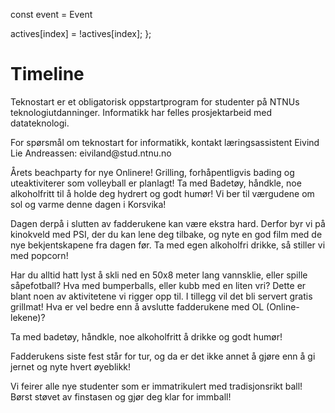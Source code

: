 
<Meta title="Others|Timeline" component={Timeline} />

const event = Event

  actives[index] = !actives[index];
};

# Timeline

<Preview>
  <Story name="Default">
    <Timeline>
      <Day day={'Fredag 23. august'}>
        <Event title="[Bachelor] Technostart" startTime="10:15" endTime="15:00">
          <p>
            Teknostart er et obligatorisk oppstartprogram for studenter på NTNUs teknologiutdanninger. Informatikk har
            felles prosjektarbeid med datateknologi.
          </p>
          <p>
            For spørsmål om teknostart for informatikk, kontakt læringsassistent Eivind Lie Andreassen:
            eiviland@stud.ntnu.no
          </p>
        </Event>
        <Event title="[Alle] Beachparty" startTime="15:00" endTime="18:00">
          <p>
            Årets beachparty for nye Onlinere! Grilling, forhåpentligvis bading og uteaktiviterer som volleyball er
            planlagt! Ta med Badetøy, håndkle, noe alkoholfritt til å holde deg hydrert og godt humør! Vi ber til
            værgudene om sol og varme denne dagen i Korsvika!
          </p>
        </Event>
        <Event title="[Alle] Hangoverkino" startTime="19:00" endTime="21:00">
          <p>
            Dagen derpå i slutten av fadderukene kan være ekstra hard. Derfor byr vi på kinokveld med PSI, der du kan
            lene deg tilbake, og nyte en god film med de nye bekjentskapene fra dagen før. Ta med egen alkoholfri
            drikke, så stiller vi med popcorn!
          </p>
        </Event>
      </Day>
      <Day day={'Lørdag 24. august'}>
        <Event title="[Alle] Onlinelekene" startTime="13:00" endTime="15:00">
          <p>
            Har du alltid hatt lyst å skli ned en 50x8 meter lang vannsklie, eller spille såpefotball? Hva med
            bumperballs, eller kubb med en liten vri? Dette er blant noen av aktivitetene vi rigger opp til. I tillegg
            vil det bli servert gratis grillmat! Hva er vel bedre enn å avslutte fadderukene med OL (Online-lekene)?
          </p>
          <p>Ta med badetøy, håndkle, noe alkoholfritt å drikke og godt humør!</p>
        </Event>
        <Event title="[Alle] Avslutningsfest" startTime="18:00" endTime="23:59">
          <p>
            Fadderukens siste fest står for tur, og da er det ikke annet å gjøre enn å gi jernet og nyte hvert øyeblikk!
          </p>
        </Event>
      </Day>
      <Day day={'Lørdag 07. september'}>
        <Event title="[Alle] Immatrikuleringsball" startTime="19:00" endTime="23:59">
          <p>
            Vi feirer alle nye studenter som er immatrikulert med tradisjonsrikt ball! Børst støvet av finstasen og gjør
            deg klar for immball!
          </p>
        </Event>
      </Day>
    </Timeline>
  </Story>
</Preview>

<Props of={Timeline} />
